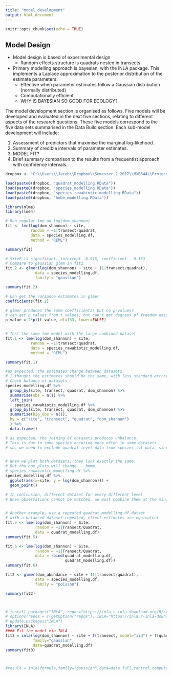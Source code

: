 ---
title: "model_development"
output: html_document
---

```{r setup, include=FALSE}
knitr::opts_chunk$set(echo = TRUE)
```


## Model Design

  * Model design is based of experimental design
    * Random effects structure is quadrats nested in transects
  * Primary modelling approach is bayesian, with the INLA package. This implements a Laplace approximation to the posterior distribution of the estimate parameters.
    * Effective when parameter estimates follow a Gaussian distribution (normally distributed)
    * Computationally efficient
    * WHY IS BAYESIAN SO GOOD FOR ECOLOGY?
    
The model development section is organised as follows. Five models will be developed and evaluated in the next five sections, relating to different aspects of the research questions. These five models correspond to the five data sets summarised in the Data Build section. Each sub-model development will include:

  1. Assessment of predictors that maximise the marginal log-likehood.
  2. Summary of credible intervals of parameter estimates.
  3. MODEL FIT?
  4. Brief summary comparison to the results from a frequentist approach with confidence intervals.


```{r load_datasets}
dropbox <- "C:\\Users\\Jacob\\Dropbox\\Semester 2 2017\\MXB344\\Project\\"

load(paste0(dropbox, "quadrat_modelling.RData"))
load(paste0(dropbox, "species_modelling.RData"))
load(paste0(dropbox, "species_rawabiotic_modelling.RData"))
load(paste0(dropbox, "hobo_modelling.RData"))
```


```{r}
library(nlme)
library(lme4)

# Run regular lme on log(dom_shannon)
fit <- lme(log(dom_shannon) ~ site, 
           random = ~1|transect/quadrat,
           data = species_modelling.df,
           method = "REML")

summary(fit)

# SiteP is significant. intercept -0.515, coefficient - 0.133
# Compare to gaussian glmm in fit2
fit.2 <- glmer(log(dom_shannon) ~ site + (1|transect/quadrat),
             data = species_modelling.df,
             family = "gaussian")

summary(fit.2)

# Can get the variance estimates in glmer
coefficients(fit.2)

# glmer produces the same coefficients! but no p-values?
# can get p values from t values, but can't get degrees of freedom easily..
p_value = 2*pt(t_value, df=133, lower=FALSE)


# Test the same lme model with the large combined dataset
fit.1 <- lme(log(dom_shannon) ~ site, 
           random = ~1|transect/quadrat,
           data = species_rawabiotic_modelling.df,
           method = "REML")

summary(fit.1)

#as expected, the estimates change between datasets.
# I thought the estimates should be the same, with less standard errrors?
# Check balance of datasets
species_modelling.df %>%
  group_by(site, transect, quadrat, dom_shannon) %>%
  summarise(obs = n()) %>%
  left_join(
    species_rawabiotic_modelling.df %>%
  group_by(site, transect, quadrat, dom_shannon) %>%
  summarise(big_obs = n()),
  by = c("site", "transect", "quadrat", "dom_shannon")
  ) %>%
  data.frame()

# as expected, the joining of datasets produces unbalance. 
# This is due to some species occuring more often in some datasets
# so, we need to exclude quadrat level data from species lvl data, since this creates 'made up' replicates of single observations


# When we plot both datasets, they look exactly the same.
# But the box_plots will change... hmmm...
# species_rawabiotic_modelling.df %>%
species_modelling.df %>%
  ggplot(aes(x=site, y = log(dom_shannon))) +
  geom_point()

# In conlcusion, different dataset for every different level
# When observations cannot be matched, we must combine them at the min, mean, median, max level.


# Another example, use a repeated quadrat_modelling.df datset
# with a balanced dataset repeated, effect estimates are equivalent.
fit.5 <- lme(log(dom_shannon) ~ Site, 
             random = ~1|Transect/Quadrat,
             data = quadrat_modelling.df)
summary(fit.5)

fit.6 <- lme(log(dom_shannon) ~ Site, 
             random = ~1|Transect/Quadrat,
             data = rbind(quadrat_modelling.df,
                          quadrat_modelling.df))
summary(fit.6)

```


```{r}


fit2 <- glmer(dom_abundance ~ site + (1|transect/quadrat),
             data = species_modelling.df,
             family = "poisson")

summary(fit2)




```

```{r}
# install.packages("INLA", repos="https://inla.r-inla-download.org/R/stable")
# options(repos = c(getOption("repos"), INLA="https://inla.r-inla-download.org/R/testing"))
# update.packages("INLA")
library(INLA)
#### Fit the model via INLA
fit3 = inla(log(dom_shannon) ~ site + f(transect, model="iid") + f(quadrat:transect, model = "iid"),
            family="gaussian",
            data=quadrat_modelling.df)
summary(fit3)



#result = inla(formula,family="gaussian",data=data.full,control.compute =list(dic=TRUE, waic= TRUE, cpo = TRUE, mlik = TRUE,config=TRUE), control.predictor=list(compute=T))

```
